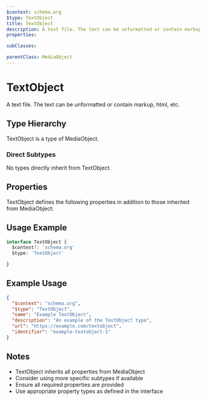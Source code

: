 ```yaml
---
$context: schema.org
$type: TextObject
title: TextObject
description: A text file. The text can be unformatted or contain markup, html, etc.
properties:

subClasses:

parentClass: MediaObject
---
```


# TextObject

A text file. The text can be unformatted or contain markup, html, etc.

## Type Hierarchy

TextObject is a type of MediaObject.

### Direct Subtypes

No types directly inherit from TextObject.

## Properties

TextObject defines the following properties in addition to those inherited from MediaObject:



## Usage Example

```typescript
interface TextObject {
  $context?: 'schema.org'
  $type: 'TextObject'

}
```

## Example Usage

```json
{
  "$context": "schema.org",
  "$type": "TextObject",
  "name": "Example TextObject",
  "description": "An example of the TextObject type",
  "url": "https://example.com/textobject",
  "identifier": "example-textobject-1"
}
```

## Notes

- TextObject inherits all properties from MediaObject
- Consider using more specific subtypes if available
- Ensure all required properties are provided
- Use appropriate property types as defined in the interface
